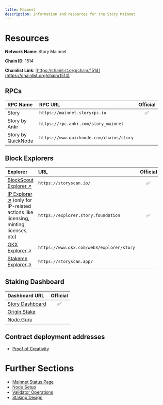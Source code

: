 ```yaml
---
title: Mainnet
description: Information and resources for the Story Mainnet
---
```


# Resources

**Network Name**: Story Mainnet

**Chain ID**: 1514

**Chainlist Link**: [https://chainlist.org/chain/1514](https://chainlist.org/chain/1514)

## RPCs

| RPC Name           | RPC URL                                  | Official |
| :----------------- | :--------------------------------------- | :------: |
| Story              | `https://mainnet.storyrpc.io`            |    ✅    |
| Story by Ankr      | `https://rpc.ankr.com/story_mainnet`     |          |
| Story by QuickNode | `https://www.quicknode.com/chains/story` |          |

## Block Explorers

| Explorer                                                                                                                | URL                                       | Official |
| :---------------------------------------------------------------------------------------------------------------------- | :---------------------------------------- | :------: |
| [BlockScout Explorer ↗️](https://storyscan.io/)                                                                         | `https://storyscan.io/`                   |    ✅    |
| [IP Explorer ↗️](https://explorer.story.foundation) (only for IP-related actions like licensing, minting licenses, etc) | `https://explorer.story.foundation`       |    ✅    |
| [OKX Explorer ↗️](https://www.okx.com/web3/explorer/story)                                                              | `https://www.okx.com/web3/explorer/story` |          |
| [Stakeme Explorer ↗️](https://storyscan.app/)                                                                           | `https://storyscan.app/`                  |          |

## Staking Dashboard

| Dashboard URL                                        | Official |
| :--------------------------------------------------- | :------: |
| [Story Dashboard](https://staking.story.foundation/) |    ✅    |
| [Origin Stake](https://ipworld.io/)                  |          |
| [Node.Guru](https://story.explorers.guru/)           |          |

## Contract deployment addresses

- [Proof of Creativity](/developers/deployed-smart-contracts)

# Further Sections

- [Mainnet Status Page](https://status.story.foundation/)
- [Node Setup](/network/operating-a-node/node-setup-mainnet)
- [Validator Operations](/network/become-a-validator)
- [Staking Design](/network/tokenomics-staking)
